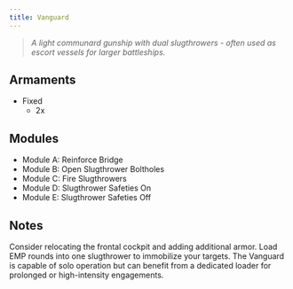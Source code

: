 ```yaml
---
title: Vanguard
---
```



> *A light communard gunship with dual slugthrowers - often used as escort vessels for larger battleships.*


## Armaments

* Fixed
    * 2x <ShipWeapon weaponID="SHISlugthrowerTurret" />


## Modules

* Module A: Reinforce Bridge 
* Module B: Open Slugthrower Boltholes 
* Module C: Fire Slugthrowers 
* Module D: Slugthrower Safeties On 
* Module E: Slugthrower Safeties Off


## Notes

Consider relocating the frontal cockpit and adding additional armor. Load EMP rounds into one slugthrower to immobilize your targets. The Vanguard is capable of solo operation but can benefit from a dedicated loader for prolonged or high-intensity engagements.